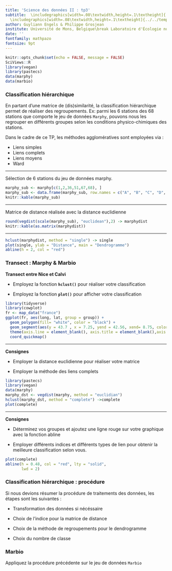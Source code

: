 ```yaml
---
title: 'Science des données II : tp3'
subtitle:  \includegraphics[width=.08\textwidth,height=.1\textheight]{../../template/biodatascience.png}
  \includegraphics[width=.08\textwidth,height=.1\textheight]{../../template/SciViews-logo.pdf} \vfill Classification hiérarchique
author: Guyliann Engels & Philippe Grosjean
institute: Université de Mons, Belgique\break Laboratoire d'Écologie numérique des Milieux aquatiques\break \includegraphics[width=.08\textwidth,height=.1\textheight]{../../template/EcoNum-logo.pdf} \break \url{http://biodatascience-course.sciviews.org} \break \url{sdd@sciviews.org}
date: ''
fontfamily: mathpazo
fontsize: 9pt
---
```


```r
knitr::opts_chunk$set(echo = FALSE, message = FALSE)
SciViews::R
library(vegan)
library(pastecs)
data(marphy)
data(marbio)
```

### Classification hiérarchique

En partant d'une matrice de (dis)similarité, la classification hiérarchique permet de réaliser des regroupements. Ex: parmi les 6 stations des 68 stations que comporte le jeu de données `Marphy`, pouvons nous les regrouper en différents groupes selon les conditions physico-chimiques des stations. 

Dans le cadre de ce TP, les méthodes agglomératives sont employées via : 

* Liens simples
* Liens complets
* Liens moyens
* Ward

___

Sélection de 6 stations du jeu de données marphy.


```r
marphy_sub <- marphy[c(1,2,36,51,67,68), ]
marphy_sub <- data.frame(marphy_sub, row.names = c("A", "B", "C", "D", "E", "F"))
knitr::kable(marphy_sub)
```

___

Matrice de distance réalisée avec la distance euclidienne

```r
round(vegdist(scale(marphy_sub), "euclidean"),2) -> marphydist
knitr::kable(as.matrix(marphydist))
```

___

```r
hclust(marphydist, method = "single") -> single
plot(single, ylab = "Distance", main = "Dendrogramme")
abline(h = 2, col = "red")
```



### Transect : Marphy & Marbio

\begincols
\begincol{.32\textwidth}

**Transect entre Nice et Calvi** 

\vfill
\vfill

 - Employez la fonction **`hclust()`** pour réaliser votre classification
 
 - Employez la fonction **`plot()`** pour afficher votre classification

\endcol
\begincol{.64\textwidth}

```r
library(tidyverse)
library(cowplot)
fr <- map_data("france")
ggplot(fr, aes(long, lat, group = group)) +
  geom_polygon(fill= "white", color = "black") +
  geom_segment(aes(y = 43.7 , x = 7.25, yend = 42.56, xend= 8.75, color = "red"), size = 1, show.legend = FALSE) +
  theme(axis.line = element_blank(), axis.title = element_blank(),axis.text = element_blank(), axis.ticks = element_blank()) +
  coord_quickmap()
```

\endcol
\endcols

___ 

\begincols
\begincol{.32\textwidth}

**Consignes**

\vfill
\vfill

- Employer la distance euclidienne pour réaliser votre matrice

- Employer la méthode des liens complets

\endcol
\begincol{.64\textwidth}


```r
library(pastecs)
library(vegan)
data(marphy)
marphy_dst <- vegdist(marphy, method = "euclidian")
hclust(marphy_dst, method = "complete") ->complete
plot(complete)
```

\endcol
\endcols

___

\begincols
\begincol{.32\textwidth}

**Consignes**

\vfill
\vfill

- Déterminez vos groupes et ajoutez une ligne rouge sur votre graphique avec la fonction abline

- Employer différents indices et différents types de lien pour obtenir la meilleure classification selon vous.


\endcol
\begincol{.64\textwidth}


```r
plot(complete)
abline(h = 0.48, col = "red", lty = "solid",
       lwd = 2)
```

\endcol
\endcols

### Classification hiérarchique : procédure

Si nous devions résumer la procédure de traitements des données, les étapes sont les suivantes :

* Transformation des données si nécéssaire

* Choix de l'indice pour la matrice de distance

* Choix de la méthode de regroupements pour le dendrogramme

* Choix du nombre de classe 

### Marbio

Appliquez la procédure précédente sur le jeu de données `Marbio`




